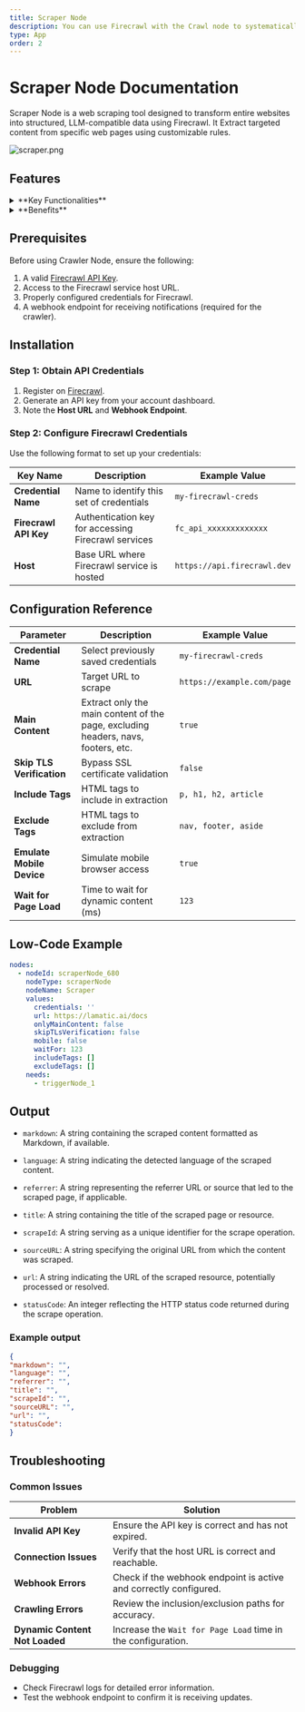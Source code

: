 ```yaml
---
title: Scraper Node
description: You can use Firecrawl with the Crawl node to systematically browse and index websites.
type: App
order: 2
---
```


# Scraper Node Documentation

Scraper Node is a web scraping tool designed to transform entire websites into structured, LLM-compatible data using Firecrawl. It Extract targeted content from specific web pages using customizable rules.

![scraper.png](./img/scraper/scraper.png)

## Features

<details>
  <summary>**Key Functionalities**</summary> 

    
    1. **Customizable URL Scraping**: Allows users to specify the exact URL to scrape, ensuring targeted data extraction. 
    
    1. **Selective Content Scraping**: Features options to scrape only the main content or include/exclude specific tags, providing control over the scraped data. 
    
    1. **TLS Verification**: Includes an option to skip TLS verification, enabling compatibility with a wider range of websites. 
    
    1. **Device Emulation**: Offers the ability to emulate mobile devices, ensuring accurate scraping of mobile-optimized pages. 
    
    1. **Adjustable Load Timing**: Allows users to set a custom wait time (in milliseconds) for pages to load, accommodating different website performance speeds.
</details> 

<details>
  <summary>**Benefits**</summary>

  
  1. **Precision:** Enables targeted scraping by including or excluding specific tags and controlling the scraping scope. 
  
  1. **Flexibility:** Supports mobile device emulation and TLS verification bypass for greater adaptability across websites. 
  
  1. **Efficiency:** The adjustable wait time ensures optimal scraping speed without missing dynamic content. 
  
  1. **Ease of Use:** A user-friendly interface with clear options makes it accessible for both technical and non-technical users.
</details>

## Prerequisites

Before using Crawler Node, ensure the following:

1. A valid [Firecrawl API Key](https://www.firecrawl.dev/).
1. Access to the Firecrawl service host URL.
1. Properly configured credentials for Firecrawl.
1. A webhook endpoint for receiving notifications (required for the crawler).

## Installation

### Step 1: Obtain API Credentials

1. Register on [Firecrawl](https://www.firecrawl.dev/).
2. Generate an API key from your account dashboard.
3. Note the **Host URL** and **Webhook Endpoint**.

### Step 2: Configure Firecrawl Credentials

Use the following format to set up your credentials:

| **Key Name**          | **Description**                                     | **Example Value**           |
| --------------------- | --------------------------------------------------- | --------------------------- |
| **Credential Name**   | Name to identify this set of credentials            | `my-firecrawl-creds`        |
| **Firecrawl API Key** | Authentication key for accessing Firecrawl services | `fc_api_xxxxxxxxxxxxx`      |
| **Host**              | Base URL where Firecrawl service is hosted          | `https://api.firecrawl.dev` |


## Configuration Reference

| **Parameter**           | **Description**                                                                     | **Example Value**             |
|--------------------------|-------------------------------------------------------------------------------------|--------------------------------|
| **Credential Name**      | Select previously saved credentials                                                | `my-firecrawl-creds`           |
| **URL**                  | Target URL to scrape                                                               | `https://example.com/page`     |
| **Main Content**         | Extract only the main content of the page, excluding headers, navs, footers, etc.  | `true`                         |
| **Skip TLS Verification**| Bypass SSL certificate validation                                                  | `false`                        |
| **Include Tags**         | HTML tags to include in extraction                                                 | `p, h1, h2, article`           |
| **Exclude Tags**         | HTML tags to exclude from extraction                                               | `nav, footer, aside`           |
| **Emulate Mobile Device**| Simulate mobile browser access                                                     | `true`                         |
| **Wait for Page Load**   | Time to wait for dynamic content (ms)                                              | `123`                          |                          |

## Low-Code Example

```yaml
nodes:
  - nodeId: scraperNode_680
    nodeType: scraperNode
    nodeName: Scraper
    values:
      credentials: ''
      url: https://lamatic.ai/docs
      onlyMainContent: false
      skipTLsVerification: false
      mobile: false
      waitFor: 123
      includeTags: []
      excludeTags: []
    needs:
      - triggerNode_1
```

## Output

- `markdown`: A string containing the scraped content formatted as Markdown, if available.

- `language`: A string indicating the detected language of the scraped content.

- `referrer`: A string representing the referrer URL or source that led to the scraped page, if applicable.

- `title`: A string containing the title of the scraped page or resource.

- `scrapeId`: A string serving as a unique identifier for the scrape operation.

- `sourceURL`: A string specifying the original URL from which the content was scraped.

- `url`: A string indicating the URL of the scraped resource, potentially processed or resolved.

- `statusCode`: An integer reflecting the HTTP status code returned during the scrape operation.


### Example output

```json
{
"markdown": "",
"language": "",
"referrer": "",
"title": "",
"scrapeId": "",
"sourceURL": "",
"url": "",
"statusCode":
}
```

## Troubleshooting

### Common Issues

| **Problem**                    | **Solution**                                                      |
| ------------------------------ | ----------------------------------------------------------------- |
| **Invalid API Key**            | Ensure the API key is correct and has not expired.                |
| **Connection Issues**          | Verify that the host URL is correct and reachable.                |
| **Webhook Errors**             | Check if the webhook endpoint is active and correctly configured. |
| **Crawling Errors**            | Review the inclusion/exclusion paths for accuracy.                |
| **Dynamic Content Not Loaded** | Increase the `Wait for Page Load` time in the configuration.      |

### Debugging

- Check Firecrawl logs for detailed error information.
- Test the webhook endpoint to confirm it is receiving updates.